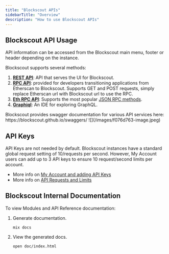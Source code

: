 ```yaml
---
title: "Blockscout APIs"
sidebarTitle: "Overview"
description: "How to use Blockscout APIs"
---
```


## Blockscout API Usage

API information can be accessed from the Blockscout main menu, footer or header depending on the instance.

Blockscout supports several methods:

1. [**REST API**](/devs/apis/rest): API that serves the UI for Blockscout.
2. [**RPC API**](/devs/apis/rpc): provided for developers transitioning applications from Etherscan to Blockscout. Supports GET and POST requests, simply replace Etherscan url with Blockscout url to use the RPC.
3. [**Eth RPC API**](/devs/apis/rpc/eth-rpc): Supports the most popular [JSON RPC methods](https://ethereum.github.io/execution-apis/api-documentation/).
4. [**Graphiql**](https://github.com/graphql/graphiql): An IDE for exploring GraphQL.

<Info>
  Blockscout provides swagger documentation for various API services here: https://blockscout.github.io/swaggers/
</Info>

<Frame caption="API access in new instance">
  ![](/images/f076d763-image.jpeg)
</Frame>

## API Keys

API Keys are not needed by default. Blockscout instances have a standard global request setting of 10/requests per second. However, My Account users can add up to 3 API keys to ensure 10 request/second limits per account.

- More info on [My Account and adding API Keys](/using-blockscout/my-account/api-keys)
- More info on [API Requests and Limits](/devs/apis/requests-and-limits)

## Blockscout Internal Documentation

To view Modules and API Reference documentation:

1. Generate documentation.

   `mix docs`
2. View the generated docs.

   `open doc/index.html`